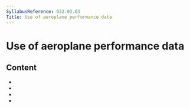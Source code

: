 ```yaml
---
SyllabusReference: 032.03.03
Title: Use of aeroplane performance data
---
```


# Use of aeroplane performance data

## Content

- <Link href="032.03.03.01" />
- <Link href="032.03.03.02" />
- <Link href="032.03.03.03" />
- <Link href="032.03.03.04" />
